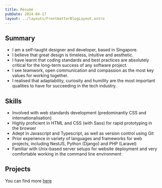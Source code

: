 ```yaml
---
title: Résumé
pubDate: 2024-04-17
layout: ../layouts/FrontmatterBlogLayout.astro
---
```



## Summary

- I am a self-taught designer and developer, based in Singapore.
- I believe that great design is timeless, intuitive and aesthetic.
- I have learnt that coding standards and best practices are absolutely critical for the long-term success of any software project.
- I see teamwork, open communication and compassion as the most key values for working together.
- I realised that adaptability, curiosity and humility are the most important qualities to have for succeeding in the tech industry.

## Skills

- Involved with web standards development (predominantly CSS and internationalisation)
- Highly proficient in HTML and CSS (with Sass) for rapid prototyping in the browser
- Adept in Javascript and Typescript, as well as version control using Git
- Prior experience in variety of languages and frameworks for web projects, including NestJS, Python (Django) and PHP (Laravel)
- Familiar with Unix-based server setups for website deployment and very comfortable working in the command line environment

## Projects

You can find more [here](/projects)

<ResumeFeaturedProjects />
